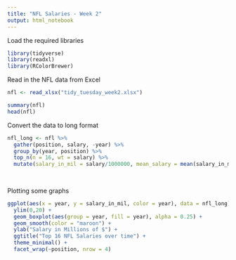 ```yaml
---
title: "NFL Salaries - Week 2"
output: html_notebook
---
```



Load the required libraries

```r
library(tidyverse)
library(readxl)
library(RColorBrewer)
```

Read in the NFL data from Excel
```r
nfl <- read_xlsx("tidy_tuesday_week2.xlsx")
```


```r
summary(nfl)
head(nfl)
```

Convert the data to long format

```r
nfl_long <- nfl %>%
  gather(position, salary, -year) %>%
  group_by(year, position) %>%
  top_n(n = 16, wt = salary) %>%
  mutate(salary_in_mil = salary/1000000, mean_salary = mean(salary_in_mil))
 
  
```


Plotting some graphs

```r
ggplot(aes(x = year, y = salary_in_mil, color = year), data = nfl_long) +
  ylim(0,20) +
  geom_boxplot(aes(group = year, fill = year), alpha = 0.25) +
  geom_smooth(color = "maroon") +
  ylab("Salary in Millions of $") +
  ggtitle("Top 16 NFL Salaries over time") +
  theme_minimal() +
  facet_wrap(~position, nrow = 4)
```

